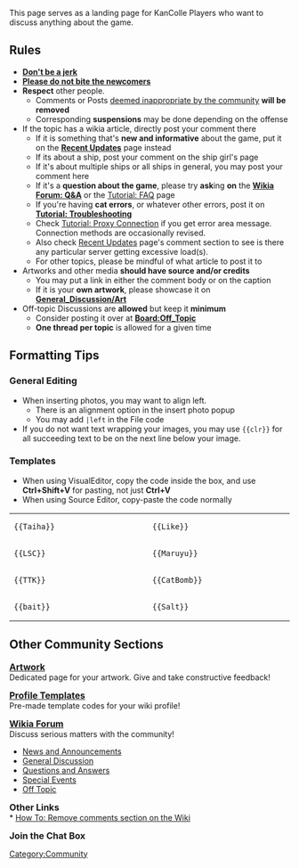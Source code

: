 This page serves as a landing page for KanColle Players who want to discuss anything about the game.

==Rules==
* '''[[m:Don't be a jerk|Don't be a jerk]]'''
* '''[[wikipedia:Wikipedia:Please do not bite the newcomers|Please do not bite the newcomers]]'''
* '''Respect''' other people.
** Comments or Posts [[Thread:194584|deemed inappropriate by the community]] '''will be removed'''
** Corresponding '''suspensions''' may be done depending on the offense
* If the topic has a wikia article, directly post your comment there
** If it is something that's '''new and informative''' about the game, put it on the '''[[Recent Updates]]''' page instead
** If its about a ship, post your comment on the ship girl's page
** If it's about multiple ships or all ships in general, you may post your comment here
** If it's a '''question about the game''', please try '''ask'''ing '''on''' the '''[[Board:Questions_and_Answers|Wikia Forum: Q&amp;A]]''' or the [[Tutorial: FAQ]] page
** If you're having '''cat errors''', or whatever other errors, post it on '''[[Tutorial: Troubleshooting]]'''
** Check [[Tutorial: Proxy Connection]] if you get error area message. Connection methods are occasionally revised.
** Also check [[Recent Updates]] page's comment section to see is there any particular server getting excessive load(s).
** For other topics, please be mindful of what article to post it to
* Artworks and other media '''should have source and/or credits'''
** You may put a link in either the comment body or on the caption
** If it is your '''own artwork''', please showcase it on '''[[General_Discussion/Art]]'''
* Off-topic Discussions are '''allowed''' but keep it '''minimum'''
** Consider posting it over at '''[[Board:Off_Topic]]'''
** '''One thread per topic''' is allowed for a given time

==Formatting Tips==
===General Editing===
* When inserting photos, you may want to align left.
**There is an alignment option in the insert photo popup
**You may add <code style="color:#00f">|left</code> in the File code
* If you do not want text wrapping your images, you may use <code style="color:#00f"><nowiki>{{clr}}</nowiki></code> for all succeeding text to be on the next line below your image.

===Templates===
* When using VisualEditor, copy the code inside the box, and use '''Ctrl+Shift+V''' for pasting, not just '''Ctrl+V'''
* When using Source Editor, copy-paste the code normally
{| class="article-table" style="width:600px;"
|-
| style="width:150px;" |<pre>{{Taiha}}</pre>
| style="width:150px;" |{{Taiha}}
| style="width:150px;" |<pre>{{Like}}</pre>
| style="width:150px;" |{{Like}}
|-
|<pre>{{LSC}}</pre>
|{{LSC}}
|<pre>{{Maruyu}}</pre>
|{{Maruyu}}
|-
|<pre>{{TTK}}</pre>
|{{TTK}}
|<pre>{{CatBomb}}</pre>
|{{CatBomb}}
|-
|<pre>{{bait}}</pre>
|{{bait}}
|<pre>{{Salt}}</pre>
|{{Salt}}
|}

==Other Community Sections==
'''<span style="font-size:16px;">[[General_Discussion/Art|Artwork]]</span>'''<br />
Dedicated page for your artwork. Give and take constructive feedback!

'''<span style="font-size:16px;">[[Sandbox/HQ|Profile Templates]]</span>'''<br />
Pre-made template codes for your wiki profile!

'''<span style="font-size:16px;">[[Special:Forum|Wikia Forum]]</span>'''<br />
Discuss serious matters with the community!
*[[Board:News_and_Announcements|News and Announcements]]
*[[Board:General_Discussion|General Discussion]]
*[[Board:Questions_and_Answers|Questions and Answers]]
*[[Board:Special_Events|Special Events]]
*[[Board:Off_Topic|Off Topic]]

'''<span style="font-size:16px;">Other Links</span>'''<br />
* [[Thread:152591|How To: Remove comments section on the Wiki]]

'''<span style="font-size:16px;">Join the Chat Box</span>'''<br />
<chat></chat>
[[Category:Community]]